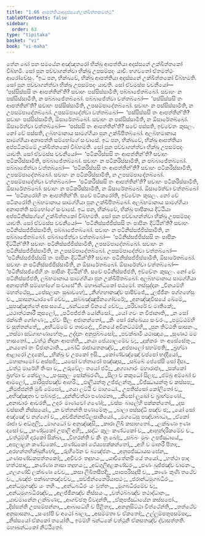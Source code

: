 ```yaml
---
title: "1.66 ආපත්තියාඅදස්සනේඋක්ඛිත්තකවත්ථු"
tableOfContents: false
sidebar:
  order: 63
type: "tipitaka"
basket: "vi"
book: "vi-maha"
---
```



<DynamicBreadcrumb />

<Division number="130" book="vi-maha">

<Paragraph number="545" book="vi-maha">
තේන ඛෝ පන සමයේන අඤ්ඤතරෝ භික්ඛු ආපත්තියා අදස්සනේ උක්ඛිත්තකෝ විබ්භමි. සෝ පුන පච්චාගන්ත්වා භික්ඛූ උපසම්පදං යාචි. භගවතෝ ඒතමත්ථං ආරෝචේසුං.
</Paragraph>

<Paragraph number="546" book="vi-maha">
“ඉධ පන, භික්ඛවේ, භික්ඛු ආපත්තියා අදස්සනේ උක්ඛිත්තකෝ විබ්භමති. සෝ පුන පච්චාගන්ත්වා භික්ඛූ උපසම්පදං යාචති. සෝ ඒවමස්ස වචනීයෝ—  ‘පස්සිස්සසි තං ආපත්තින්’ති? සචාහං පස්සිස්සාමීති, පබ්බාජේතබ්බෝ. සචාහං න පස්සිස්සාමීති, න පබ්බාජේතබ්බෝ. පබ්බාජේත්වා වත්තබ්බෝ—  ‘පස්සිස්සසි තං ආපත්තින්’ති? සචාහං පස්සිස්සාමීති, උපසම්පාදේතබ්බෝ. සචාහං න පස්සිස්සාමීති, න උපසම්පාදේතබ්බෝ. උපසම්පාදේත්වා වත්තබ්බෝ—  ‘පස්සිස්සසි තං ආපත්තින්’ති? සචාහං පස්සිස්සාමීති, ඕසාරේතබ්බෝ. සචාහං න පස්සිස්සාමීති, න ඕසාරේතබ්බෝ. ඕසාරේත්වා වත්තබ්බෝ—  ‘පස්සසි තං ආපත්තින්’ති? සචේ පස්සති, ඉච්චේතං කුසලං. නෝ චේ පස්සති, ලබ්භමානාය සාමග්ගියා පුන උක්ඛිපිතබ්බෝ. අලබ්භමානාය සාමග්ගියා අනාපත්ති සම්භෝගේ සංවාසේ.
</Paragraph>

<Paragraph number="547" book="vi-maha">
ඉධ පන, භික්ඛවේ, භික්ඛු ආපත්තියා අප්පටිකම්මේ උක්ඛිත්තකෝ විබ්භමති. සෝ පුන පච්චාගන්ත්වා භික්ඛූ උපසම්පදං යාචති. සෝ ඒවමස්ස වචනීයෝ—  ‘පටිකරිස්සසි තං ආපත්තින්’ති? සචාහං පටිකරිස්සාමීති, පබ්බාජේතබ්බෝ. සචාහං න පටිකරිස්සාමීති, න පබ්බාජේතබ්බෝ. පබ්බාජේත්වා වත්තබ්බෝ—  ‘පටිකරිස්සසි තං ආපත්තින්’ති? සචාහං පටිකරිස්සාමීති, උපසම්පාදේතබ්බෝ. සචාහං න පටිකරිස්සාමීති, න උපසම්පාදේතබ්බෝ. උපසම්පාදේත්වා වත්තබ්බෝ—  ‘පටිකරිස්සසි තං ආපත්තින්’ති? සචාහං පටිකරිස්සාමීති, ඕසාරේතබ්බෝ. සචාහං න පටිකරිස්සාමීති, න ඕසාරේතබ්බෝ. ඕසාරේත්වා වත්තබ්බෝ—  ‘පටිකරෝහි තං ආපත්තින්’ති. සචේ පටිකරෝති, ඉච්චේතං කුසලං. නෝ චේ පටිකරෝති ලබ්භමානාය සාමග්ගියා පුන උක්ඛිපිතබ්බෝ. අලබ්භමානාය සාමග්ගියා අනාපත්ති සම්භෝගේ සංවාසේ.
</Paragraph>

<Paragraph number="548" book="vi-maha">
ඉධ පන, භික්ඛවේ, භික්ඛු පාපිකාය දිට්ඨියා අප්පටිනිස්සග්ගේ උක්ඛිත්තකෝ විබ්භමති. සෝ පුන පච්චාගන්ත්වා භික්ඛූ උපසම්පදං යාචති. සෝ ඒවමස්ස වචනීයෝ—  ‘පටිනිස්සජ්ජිස්සසි තං පාපිකං දිට්ඨින්’ති? සචාහං පටිනිස්සජ්ජිස්සාමීති, පබ්බාජේතබ්බෝ. සචාහං න පටිනිස්සජ්ජිස්සාමීති, න පබ්බාජේතබ්බෝ. පබ්බාජේත්වා වත්තබ්බෝ—  ‘පටිනිස්සජ්ජිස්සසි තං පාපිකං දිට්ඨින්’ති? සචාහං පටිනිස්සජ්ජිස්සාමීති, උපසම්පාදේතබ්බෝ. සචාහං න පටිනිස්සජ්ජිස්සාමීති, න උපසම්පාදේතබ්බෝ. උපසම්පාදේත්වා වත්තබ්බෝ—  ‘පටිනිස්සජ්ජිස්සසි තං පාපිකං දිට්ඨින්’ති? සචාහං පටිනිස්සජ්ජිස්සාමීති, ඕසාරේතබ්බෝ. සචාහං න පටිනිස්සජ්ජිස්සාමීති, න ඕසාරේතබ්බෝ. ඕසාරේත්වා වත්තබ්බෝ—  ‘පටිනිස්සජ්ජේහි තං පාපිකං දිට්ඨින්’ති. සචේ පටිනිස්සජ්ජති, ඉච්චේතං කුසලං. නෝ චේ පටිනිස්සජ්ජති, ලබ්භමානාය සාමග්ගියා පුන උක්ඛිපිතබ්බෝ. අලබ්භමානාය සාමග්ගියා අනාපත්ති සම්භෝගේ සංවාසේ”ති.

</Paragraph>
</Division>

<Paragraph number="549" type="center" book="vi-maha">
මහාඛන්ධකෝ පඨමෝ.



</Paragraph>

<Paragraph number="550" type="center" book="vi-maha">
තස්සුද්දානං


</Paragraph>

<Division number="131" book="vi-maha">

<Paragraph number="551" type="verses" book="vi-maha">
_විනයම්හි මහත්ථේසු,_  
_පේසලානං සුඛාවහේ;_  
_නිග්ගහානඤ්ච පාපිච්ඡේ,_  
_ලජ්ජීනං පග්ගහේසු ච._  

</Paragraph>

<Paragraph number="552" type="verses" book="vi-maha">
_සාසනාධාරණේ චේව,_  
_සබ්බඤ්ඤුජිනගෝචරේ;_  
_අනඤ්ඤවිසයේ ඛේමේ,_  
_සුපඤ්ඤත්තේ අසංසයේ._  

</Paragraph>

<Paragraph number="553" type="verses" book="vi-maha">
_ඛන්ධකේ විනයේ චේව,_  
_පරිවාරේ ච මාතිකේ;_  
_යථාත්ථකාරී කුසලෝ,_  
_පටිපජ්ජති යෝනිසෝ._  

</Paragraph>

<Paragraph number="554" type="verses" book="vi-maha">
_යෝ ගවං න විජානාති,_  
_න සෝ රක්ඛති ගෝගණං;_  
_ඒවං සීලං අජානන්තෝ,_  
_කිං සෝ රක්ඛේය්‍ය සංවරං._  

</Paragraph>

<Paragraph number="555" type="verses" book="vi-maha">
_පමුට්ඨම්හි ච සුත්තන්තේ,_  
_අභිධම්මේ ච තාවදේ;_  
_විනයේ අවිනට්ඨම්හි,_  
_පුන තිට්ඨති සාසනං._  

</Paragraph>

<Paragraph number="556" type="verses" book="vi-maha">
_තස්මා සඞ්ගාහණාහේතුං,_  
උද්දානං අනුපුබ්බසෝ;_  
_පවක්ඛාමි යථාඤායං,_  
_සුණාථ මම භාසතෝ._  

</Paragraph>

<Paragraph number="557" type="verses" book="vi-maha">
_වත්ථු නිදානං ආපත්ති,_  
_නයා පේය්‍යාලමේව ච;_  
_දුක්කරං තං අසේසේතුං,_  
_නයතෝ තං විජානථාති._  

</Paragraph>

<Paragraph number="558" type="verses" book="vi-maha">
_බෝධි රාජායතනඤ්ච,_  
_අජපාලෝ සහම්පති;_  
_බ්‍රහ්මා ආළාරෝ උදකෝ,_  
_භික්ඛු ච උපකෝ ඉසි._  

</Paragraph>

<Paragraph number="559" type="verses" book="vi-maha">
_කෝණ්ඩඤ්ඤෝ වප්පෝ භද්දියෝ,_  
_මහානාමෝ ච අස්සජි;_  
_යසෝ චත්තාරෝ පඤ්ඤාස,_  
_සබ්බේ පේසේසි සෝ දිසා._  

</Paragraph>

<Paragraph number="560" type="verses" book="vi-maha">
_වත්ථු මාරේහි තිංසා ච,_  
උරුවේලං තයෝ ජටී;_  
_අග්‍යාගාරං මහාරාජා,_  
_සක්කෝ බ්‍රහ්මා ච කේවලා._  

</Paragraph>

<Paragraph number="561" type="verses" book="vi-maha">
_පංසුකූලං පෝක්ඛරණී,_  
_සිලා ච කකුධෝ සිලා;_  
_ජම්බු අම්බෝ ච ආමලෝ,_  
_පාරිපුප්ඵඤ්ච ආහරි._  

</Paragraph>

<Paragraph number="562" type="verses" book="vi-maha">
_ඵාලියන්තු උජ්ජලන්තු,_  
_විජ්ඣායන්තු ච කස්සප;_  
_නිමුජ්ජන්ති මුඛී මේඝෝ,_  
_ගයා ලට්ඨි ච මාගධෝ._  

</Paragraph>

<Paragraph number="563" type="verses" book="vi-maha">
උපතිස්සෝ කෝලිතෝ ච,_  
_අභිඤ්ඤාතා ච පබ්බජුං;_  
_දුන්නිවත්ථා පණාමනා,_  
_කිසෝ ලූඛෝ ච බ්‍රාහ්මණෝ._  

</Paragraph>

<Paragraph number="564" type="verses" book="vi-maha">
_අනාචාරං ආචරති,_  
උදරං මාණවෝ ගණෝ;_  
_වස්සං බාලේහි පක්කන්තෝ,_  
_දස වස්සානි නිස්සයෝ._  

</Paragraph>

<Paragraph number="565" type="verses" book="vi-maha">
_න වත්තන්ති පණාමේතුං,_  
_බාලා පස්සද්ධි පඤ්ච ඡ;_  
_යෝ සෝ අඤ්ඤෝ ච නග්ගෝ ච,_  
_අච්ඡින්නජටිලසාකියෝ._  

</Paragraph>

<Paragraph number="566" type="verses" book="vi-maha">
_මගධේසු පඤ්චාබාධා,_  
_ඒකෝ රාජා ච අඞ්ගුලි;_  
_මාගධෝ ච අනුඤ්ඤාසි,_  
_කාරා ලිඛි කසාහතෝ._  

</Paragraph>

<Paragraph number="567" type="verses" book="vi-maha">
_ලක්ඛණා ඉණා දාසෝ ච,_  
_භණ්ඩුකෝ උපාලි අහි;_  
_සද්ධං කුලං කණ්ටකෝ ච,_  
_ආහුන්දරිකමේව ච._  

</Paragraph>

<Paragraph number="568" type="verses" book="vi-maha">
_වත්ථුම්හි දාරකෝ සික්ඛා,_  
_විහරන්ති ච කිං නු ඛෝ;_  
_සබ්බං මුඛං උපජ්ඣායේ,_  
_අපලාළන කණ්ටකෝ._  

</Paragraph>

<Paragraph number="569" type="verses" book="vi-maha">
_පණ්ඩකෝ ථේය්‍යපක්කන්තෝ,_  
_අහි ච මාතරී පිතා;_  
_අරහන්තභික්ඛුනීභේදා,_  
_රුහිරේන ච බ්‍යඤ්ජනං._  

</Paragraph>

<Paragraph number="570" type="verses" book="vi-maha">
_අනුපජ්ඣායසංඝේන,_  
_ගණපණ්ඩකපත්තකෝ;_  
_අචීවරං තදුභයං,_  
_යාචිතේනපි යේ තයෝ._  

</Paragraph>

<Paragraph number="571" type="verses" book="vi-maha">
_හත්ථා පාදා හත්ථපාදා,_  
_කණ්ණා නාසා තදූභයං;_  
_අඞ්ගුලිඅළකණ්ඩරං,_  
_ඵණං ඛුජ්ජඤ්ච වාමනං._  

</Paragraph>

<Paragraph number="572" type="verses" book="vi-maha">
_ගලගණ්ඩී ලක්ඛණා චේව,_  
_කසා ලිඛිතසීපදී;_  
_පාපපරිසදූසී ච,_  
_කාණං කුණි තථේව ච._  

</Paragraph>

<Paragraph number="573" type="verses" book="vi-maha">
_ඛඤ්ජං පක්ඛහතඤ්චේව,_  
_සච්ඡින්නෛරියාපථං;_  
_ජරාන්ධමූගබධිරං,_  
_අන්ධමූගඤ්ච යං තහිං._  

</Paragraph>

<Paragraph number="574" type="verses" book="vi-maha">
_අන්ධබධිරං යං වුත්තං,_  
_මූගබධිරමේව ච;_  
_අන්ධමූගබධිරඤ්ච,_  
_අලජ්ජීනඤ්ච නිස්සයං._  

</Paragraph>

<Paragraph number="575" type="verses" book="vi-maha">
_වත්ථබ්බඤ්ච තථාද්ධානං,_  
_යාචමානේන ලක්ඛණා;_  
_ආගච්ඡතු විවදන්ති,_  
_ඒකුපජ්ඣායේන කස්සපෝ._  

</Paragraph>

<Paragraph number="576" type="verses" book="vi-maha">
_දිස්සන්ති උපසම්පන්නා,_  
_ආබාධේහි ච පීළිතා;_  
_අනනුසිට්ඨා විත්ථේන්ති,_  
_තත්ථේව අනුසාසනා._  

</Paragraph>

<Paragraph number="577" type="verses" book="vi-maha">
_සංඝේපි ච අථෝ බාලා,_  
_අසම්මතා ච ඒකතෝ;_  
උල්ලුම්පතුපසම්පදා,_  
_නිස්සයෝ ඒකකෝ තයෝති._  


</Paragraph>
</Division>

<Paragraph number="578" type="center" book="vi-maha">
ඉමම්හි ඛන්ධකේ වත්ථූනි ඒකසතඤ්ච ද්වාසත්තති.



</Paragraph>

<Paragraph number="579" type="center" book="vi-maha">
මහාඛන්ධකෝ නිට්ඨිතෝ.
</Paragraph>